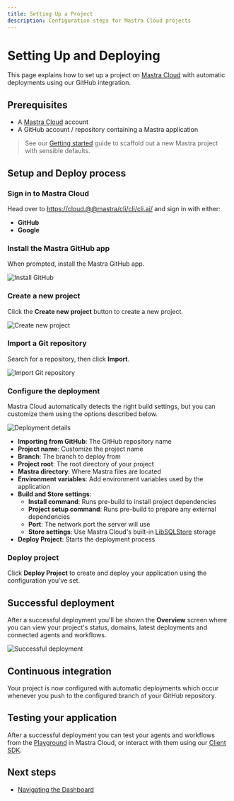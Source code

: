```yaml
---
title: Setting Up a Project
description: Configuration steps for Mastra Cloud projects
---
```



# Setting Up and Deploying

This page explains how to set up a project on [Mastra Cloud](https://@@mastra/cli/cli/cli.ai/cloud) with automatic deployments using our GitHub integration.

<MastraCloudCallout />

## Prerequisites

- A [Mastra Cloud](https://@@mastra/cli/cli/cli.ai/cloud) account
- A GitHub account / repository containing a Mastra application

> See our [Getting started](/docs/getting-started/installation) guide to scaffold out a new Mastra project with sensible defaults.

## Setup and Deploy process

<Steps>

### Sign in to Mastra Cloud

Head over to [https://cloud.@@mastra/cli/cli/cli.ai/](https://cloud.@@mastra/cli/cli/cli.ai) and sign in with either:

- **GitHub**
- **Google**

### Install the Mastra GitHub app

When prompted, install the Mastra GitHub app.

![Install GitHub](/image/@@mastra/cli/cli/cli-cloud/@@mastra/cli/cli/cli-cloud-install-github.jpg)

### Create a new project

Click the **Create new project** button to create a new project.

![Create new project](/image/@@mastra/cli/cli/cli-cloud/@@mastra/cli/cli/cli-cloud-create-new-project.jpg)

### Import a Git repository

Search for a repository, then click **Import**.

![Import Git repository](/image/@@mastra/cli/cli/cli-cloud/@@mastra/cli/cli/cli-cloud-import-git-repository.jpg)

### Configure the deployment

Mastra Cloud automatically detects the right build settings, but you can customize them using the options described below.

![Deployment details](/image/@@mastra/cli/cli/cli-cloud/@@mastra/cli/cli/cli-cloud-deployment-details.jpg)

- **Importing from GitHub**: The GitHub repository name
- **Project name**: Customize the project name
- **Branch**: The branch to deploy from
- **Project root**: The root directory of your project
- **Mastra directory**: Where Mastra files are located
- **Environment variables**: Add environment variables used by the application
- **Build and Store settings**:
   - **Install command**: Runs pre-build to install project dependencies
   - **Project setup command**: Runs pre-build to prepare any external dependencies
   - **Port**: The network port the server will use
   - **Store settings**: Use Mastra Cloud's built-in [LibSQLStore](/docs/storage/overview) storage
- **Deploy Project**: Starts the deployment process

### Deploy project

Click **Deploy Project** to create and deploy your application using the configuration you’ve set.

</Steps>

## Successful deployment

After a successful deployment you'll be shown the **Overview** screen where you can view your project's status, domains, latest deployments and connected agents and workflows.

![Successful deployment](/image/@@mastra/cli/cli/cli-cloud/@@mastra/cli/cli/cli-cloud-successful-deployment.jpg)

## Continuous integration

Your project is now configured with automatic deployments which occur whenever you push to the configured branch of your GitHub repository.

## Testing your application

After a successful deployment you can test your agents and workflows from the [Playground](/docs/@@mastra/cli/cli/cli-cloud/dashboard#playground) in Mastra Cloud, or interact with them using our [Client SDK](/docs/client-js/overview).

## Next steps

- [Navigating the Dashboard](/docs/@@mastra/cli/cli/cli-cloud/dashboard)
